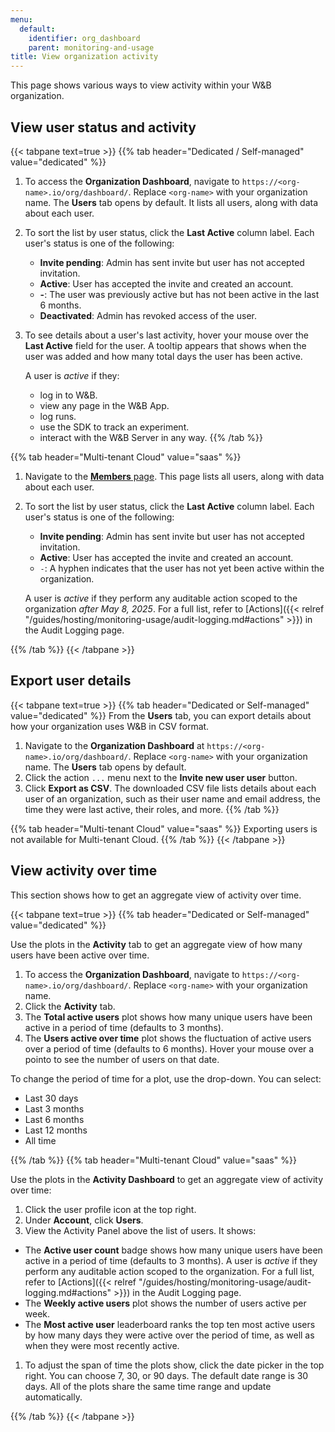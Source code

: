 ```yaml
---
menu:
  default:
    identifier: org_dashboard
    parent: monitoring-and-usage
title: View organization activity
---
```


This page shows various ways to view activity within your W&B organization.

## View user status and activity

{{< tabpane text=true >}}
{{% tab header="Dedicated / Self-managed" value="dedicated" %}}
1. To access the **Organization Dashboard**, navigate to `https://<org-name>.io/org/dashboard/`. Replace `<org-name>` with your organization name. The **Users** tab opens by default. It lists all users, along with data about each user.
1. To sort the list by user status, click the **Last Active** column label. Each user's status is one of the following:

    * **Invite pending**: Admin has sent invite but user has not accepted invitation. 
    * **Active**: User has accepted the invite and created an account.
    * **-**: The user was previously active but has not been active in the last 6 months.
    * **Deactivated**: Admin has revoked access of the user.
1. To see details about a user's last activity, hover your mouse over the **Last Active** field for the user.  A tooltip appears that shows when the user was added and how many total days the user has been active.

    A user is _active_ if they:
    - log in to W&B.
    - view any page in the W&B App.
    - log runs.
    - use the SDK to track an experiment.
    - interact with the W&B Server in any way.
{{% /tab %}}

{{% tab header="Multi-tenant Cloud" value="saas" %}}
1. Navigate to the [**Members** page](https://wandb.ai/account-settings/wandb/members/). This page lists all users, along with data about each user.
1. To sort the list by user status, click the **Last Active** column label. Each user's status is one of the following:

    * **Invite pending**: Admin has sent invite but user has not accepted invitation. 
    * **Active**: User has accepted the invite and created an account.
    * `-`: A hyphen indicates that the user has not yet been active within the organization.

    A user is _active_ if they perform any auditable action scoped to the organization _after May 8, 2025_. For a full list, refer to [Actions]({{< relref "/guides/hosting/monitoring-usage/audit-logging.md#actions" >}}) in the Audit Logging page.

{{% /tab %}}
{{< /tabpane >}}

## Export user details

{{< tabpane text=true >}}
{{% tab header="Dedicated or Self-managed" value="dedicated" %}}
From the **Users** tab, you can export details about how your organization uses W&B in CSV format.

1. Navigate to the **Organization Dashboard** at `https://<org-name>.io/org/dashboard/`. Replace `<org-name>` with your organization name. The **Users** tab opens by default.
1. Click the action `...` menu next to the **Invite new user user** button.
1. Click **Export as CSV**. The downloaded CSV file lists details about each user of an organization, such as their user name and email address, the time they were last active, their roles, and more.
{{% /tab %}}

{{% tab header="Multi-tenant Cloud" value="saas" %}}
Exporting users is not available for Multi-tenant Cloud.
{{% /tab %}}
{{< /tabpane >}}

## View activity over time
This section shows how to get an aggregate view of activity over time.

{{< tabpane text=true >}}
{{% tab header="Dedicated or Self-managed" value="dedicated" %}}

Use the plots in the **Activity** tab to get an aggregate view of how many users have been active over time.

1. To access the **Organization Dashboard**, navigate to `https://<org-name>.io/org/dashboard/`. Replace `<org-name>` with your organization name.
1. Click the **Activity** tab.
1. The **Total active users** plot shows how many unique users have been active in a period of time (defaults to 3 months).
1. The **Users active over time** plot shows the fluctuation of active users over a period of time (defaults to 6 months). Hover your mouse over a pointo to see the number of users on that date.

To change the period of time for a plot, use the drop-down. You can select:
- Last 30 days
- Last 3 months
- Last 6 months
- Last 12 months
- All time

{{% /tab %}}
{{% tab header="Multi-tenant Cloud" value="saas" %}}

Use the plots in the **Activity Dashboard** to get an aggregate view of activity over time:

1. Click the user profile icon at the top right.
1. Under **Account**, click **Users**.
1. View the Activity Panel above the list of users. It shows:

  - The **Active user count** badge shows how many unique users have been active in a period of time (defaults to 3 months). A user is _active_ if they perform any auditable action scoped to the organization. For a full list, refer to [Actions]({{< relref "/guides/hosting/monitoring-usage/audit-logging.md#actions" >}}) in the Audit Logging page.
  - The **Weekly active users** plot shows the number of users active per week.
  - The **Most active user** leaderboard ranks the top ten most active users by how many days they were active over the period of time, as well as when they were most recently active.

1. To adjust the span of time the plots show, click the date picker in the top right. You can choose 7, 30, or 90 days. The default date range is 30 days. All of the plots share the same time range and update automatically.

{{% /tab %}}
{{< /tabpane >}}